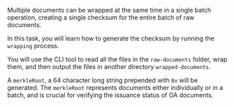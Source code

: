 Multiple documents can be wrapped at the same time in a single batch operation, creating a single checksum for the entire batch of raw documents. 

In this task, you will learn how to generate the checksum by running the `wrapping` process.

You will use the CLI tool to read all the files in the `raw-documents` folder, wrap them, and then output the files in another directory `wrapped-documents`.

A `merkleRoot`, a 64 character long string prepended with `0x` will be generated. The `merkleRoot` represents documents either individually or in a batch, and is crucial for verifying the issuance status of OA documents.